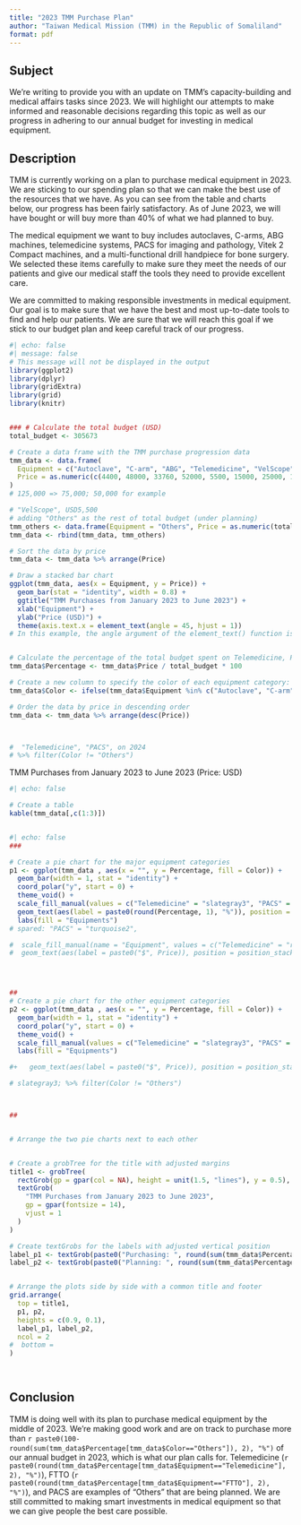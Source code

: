 ```yaml
---
title: "2023 TMM Purchase Plan"
author: "Taiwan Medical Mission (TMM) in the Republic of Somaliland"
format: pdf
---
```

## Subject
We're writing to provide you with an update on TMM's capacity-building and medical affairs tasks since 2023. We will highlight our attempts to make informed and reasonable decisions regarding this topic as well as our progress in adhering to our annual budget for investing in medical equipment.

## Description

TMM is currently working on a plan to purchase medical equipment in 2023. We are sticking to our spending plan so that we can make the best use of the resources that we have. As you can see from the table and charts below, our progress has been fairly satisfactory. As of June 2023, we will have bought or will buy more than 40% of what we had planned to buy.

The medical equipment we want to buy includes autoclaves, C-arms, ABG machines, telemedicine systems, PACS for imaging and pathology, Vitek 2 Compact machines, and a multi-functional drill handpiece for bone surgery. We selected these items carefully to make sure they meet the needs of our patients and give our medical staff the tools they need to provide excellent care.

We are committed to making responsible investments in medical equipment. Our goal is to make sure that we have the best and most up-to-date tools to find and help our patients. We are sure that we will reach this goal if we stick to our budget plan and keep careful track of our progress.

```r
#| echo: false
#| message: false
# This message will not be displayed in the output
library(ggplot2)
library(dplyr)
library(gridExtra)
library(grid)
library(knitr)


### # Calculate the total budget (USD)
total_budget <- 305673

# Create a data frame with the TMM purchase progression data
tmm_data <- data.frame(
  Equipment = c("Autoclave", "C-arm", "ABG", "Telemedicine", "VelScope", "Bact_Alert", "Vitek",  "DrillMotor", "FTTO"), 
  Price = as.numeric(c(4400, 48000, 33760, 52000, 5500, 15000, 25000, 1950, 30000))
)
# 125,000 => 75,000; 50,000 for example

# "VelScope", USD5,500
# adding "Others" as the rest of total budget (under planning)
tmm_others <- data.frame(Equipment = "Others", Price = as.numeric(total_budget-sum(tmm_data$Price)))
tmm_data <- rbind(tmm_data, tmm_others)

# Sort the data by price
tmm_data <- tmm_data %>% arrange(Price)

# Draw a stacked bar chart
ggplot(tmm_data, aes(x = Equipment, y = Price)) +
  geom_bar(stat = "identity", width = 0.8) +
  ggtitle("TMM Purchases from January 2023 to June 2023") +
  xlab("Equipment") +
  ylab("Price (USD)") +
  theme(axis.text.x = element_text(angle = 45, hjust = 1))
# In this example, the angle argument of the element_text() function is set to 45, which means that the x-axis labels will be rotated by 45 degrees. The hjust argument is set to 1, which means that the labels will be horizontally justified to the right.


# Calculate the percentage of the total budget spent on Telemedicine, PACS, and C-arm
tmm_data$Percentage <- tmm_data$Price / total_budget * 100

# Create a new column to specify the color of each equipment category: others
tmm_data$Color <- ifelse(tmm_data$Equipment %in% c("Autoclave", "C-arm", "ABG", "VelScope", "Bact_Alert", "Vitek",  "DrillMotor"), tmm_data$Equipment, "Others") # Others= xxx, 

# Order the data by price in descending order
tmm_data <- tmm_data %>% arrange(desc(Price))



#  "Telemedicine", "PACS", on 2024
# %>% filter(Color != "Others")

```


TMM Purchases from January 2023 to June 2023 (Price: USD)
```r
#| echo: false

# Create a table
kable(tmm_data[,c(1:3)])



```

```r
#| echo: false
###

# Create a pie chart for the major equipment categories
p1 <- ggplot(tmm_data , aes(x = "", y = Percentage, fill = Color)) +
  geom_bar(width = 1, stat = "identity") +
  coord_polar("y", start = 0) +
  theme_void() +
  scale_fill_manual(values = c("Telemedicine" = "slategray3", "PACS" = "slategray3", "C-arm" = "brown", "ABG" = "wheat", "Others" = "slategray3", "FTTO" = "slategray3", "Autoclave"="slateblue2", "Vitek" = "yellow3", "DrillMotor" = "yellow", "VelScope"="turquoise2", "Bact_Alert"="yellow3")) +
  geom_text(aes(label = paste0(round(Percentage, 1), "%")), position = position_stack(vjust = 0.3), size =2) +
  labs(fill = "Equipments")
# spared: "PACS" = "turquoise2", 

#  scale_fill_manual(name = "Equipment", values = c("Telemedicine" = "red", "PACS" = "turquoise2", "C-arm" = "brown", "ABG" = "wheat", "Others" = "white", "Veloscope" = "lawngreen", "Autoclave"="slateblue2")) +
#  geom_text(aes(label = paste0("$", Price)), position = position_stack(vjust = 0.3), size = 5)




##
# Create a pie chart for the other equipment categories
p2 <- ggplot(tmm_data , aes(x = "", y = Percentage, fill = Color)) +
  geom_bar(width = 1, stat = "identity") +
  coord_polar("y", start = 0) +
  theme_void() +
  scale_fill_manual(values = c("Telemedicine" = "slategray3", "PACS" = "slategray3", "C-arm" = "white", "ABG" = "white", "Others" = "slategray3", "FTTO" = "slategray3", "Autoclave"="white", "Vitek" = "white", "Bact_Alert"="white", "DrillMotor" = "white", "VelScope"="white")) +
  labs(fill = "Equipments")

#+   geom_text(aes(label = paste0("$", Price)), position = position_stack(vjust = 0.3), size =3)

# slategray3; %>% filter(Color != "Others")



##


# Arrange the two pie charts next to each other


# Create a grobTree for the title with adjusted margins
title1 <- grobTree(
  rectGrob(gp = gpar(col = NA), height = unit(1.5, "lines"), y = 0.5),
  textGrob(
    "TMM Purchases from January 2023 to June 2023",
    gp = gpar(fontsize = 14),
    vjust = 1
  )
)

# Create textGrobs for the labels with adjusted vertical position
label_p1 <- textGrob(paste0("Purchasing: ", round(sum(tmm_data$Percentage[tmm_data$Color!="Others"]), 2), "%"), y = unit(1.3, "npc"))
label_p2 <- textGrob(paste0("Planning: ", round(sum(tmm_data$Percentage[tmm_data$Color=="Others"]), 2), "%"), y = unit(1.2, "npc"))


# Arrange the plots side by side with a common title and footer
grid.arrange(
  top = title1,
  p1, p2,
  heights = c(0.9, 0.1),
  label_p1, label_p2,
  ncol = 2
#  bottom = 
)

  
```




## Conclusion

TMM is doing well with its plan to purchase medical equipment by the middle of 2023. We're making good work and are on track to purchase more than `r paste0(100-round(sum(tmm_data$Percentage[tmm_data$Color=="Others"]), 2), "%")` of our annual budget in 2023, which is what our plan calls for. Telemedicine (`r paste0(round(tmm_data$Percentage[tmm_data$Equipment=="Telemedicine"], 2), "%")`), FTTO (`r paste0(round(tmm_data$Percentage[tmm_data$Equipment=="FTTO"], 2), "%")`), and PACS are examples of "Others" that are being planned. We are still committed to making smart investments in medical equipment so that we can give people the best care possible.


